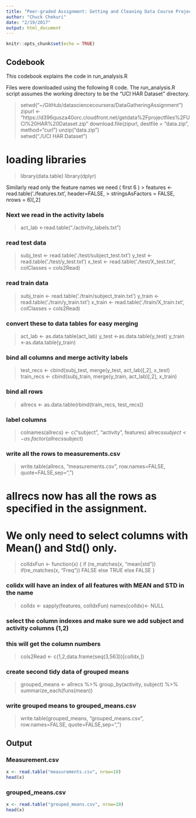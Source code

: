 ```yaml
---
title: "Peer-graded Assignment: Getting and Cleaning Data Course Project"
author: "Chuck Chekuri"
date: "2/19/2017"
output: html_document
---
```


```r
knitr::opts_chunk$set(echo = TRUE)
```

## Codebook

This codebook explains the code in run_analysis.R

Files were downloaded using the following R code.
The run_analysis.R script assumes the working directory to 
be the "UCI HAR Dataset" directory.

> setwd("~/GitHub/datasciencecoursera/DataGatheringAssignment")
> zipurl <- "https://d396qusza40orc.cloudfront.net/getdata%2Fprojectfiles%2FUCI%20HAR%20Dataset.zip"
> download.file(zipurl, destfile = "data.zip", method="curl")
> unzip("data.zip")    
> setwd("./UCI HAR Dataset")


# loading libraries
> library(data.table)
> library(dplyr)

Similarly read only the feature names we need ( first 6 )
> features <- read.table('./features.txt', header=FALSE, 
>		       stringsAsFactors = FALSE, nrows = 6)[,2]

### Next we read in the activity labels
> act_lab <-read.table("./activity_labels.txt")

### read test data 
> subj_test <- read.table('./test/subject_test.txt')
> y_test <- read.table('./test/y_test.txt')
> x_test <- read.table('./test/X_test.txt', colClasses = cols2Read)

### read train data
> subj_train <- read.table('./train/subject_train.txt')
> y_train <- read.table('./train/y_train.txt')
> x_train <- read.table('./train/X_train.txt', colClasses = cols2Read)

### convert these to data tables for easy merging
> act_lab <- as.data.table(act_lab)
> y_test <-as.data.table(y_test)
> y_train <-as.data.table(y_train)

### bind all columns and merge activity labels
> test_recs <- cbind(subj_test, merge(y_test, act_lab)[,2], x_test)
> train_recs <- cbind(subj_train, merge(y_train, act_lab)[,2], x_train)

### bind all rows 
> allrecs <- as.data.table(rbind(train_recs, test_recs))

### label columns
> colnames(allrecs) <- c("subject", "activity", features)
> allrecs$subject <- as.factor(allrecs$subject)

### write all the rows to measurements.csv
> write.table(allrecs, "measurements.csv", row.names=FALSE, quote=FALSE,sep=",")

# allrecs now has all the rows as specified in the assignment.
# We only need to select columns with Mean() and Std() only.
> colIdxFun <- function(x) {
>	if (re_matches(x, "mean|std"))
>		if(re_matches(x, "Freq"))
>			FALSE
>	else
>		TRUE
>	else
>		FALSE
> }

### colidx will have an index of all features with MEAN and STD in the name
> colIdx <- sapply(features, colIdxFun)
> names(colIdx)<- NULL

### select the column indexes and make sure we add subject and activity columns (1,2)
### this will get the column numbers
> cols2Read <- c(1,2,data.frame(seq(3,563))[colIdx,])

### create second tidy data of grouped means
> grouped_means <- allrecs %>% 
>   group_by(activity, subject) %>% 
>   summarize_each(funs(mean))
>   	

### write grouped means to grouped_means.csv
> write.table(grouped_means, "grouped_means.csv", row.names=FALSE, quote=FALSE,sep=",")

## Output
### Measurement.csv
```r
x <- read.table("measurements.csv", nrow=10)
head(x)
```
### grouped_means.csv
```r
x <- read.table("grouped_means.csv", nrow=10)
head(x)
```

